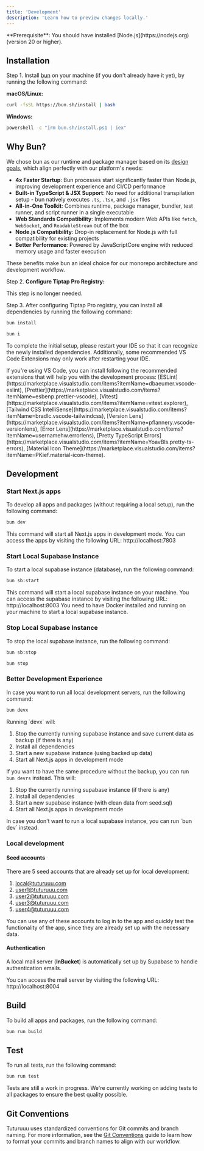 ```yaml
---
title: 'Development'
description: 'Learn how to preview changes locally.'
---
```


<Info>
  **Prerequisite**: You should have installed [Node.js](https://nodejs.org)
  (version 20 or higher).
</Info>

## Installation

Step 1. Install [bun](https://bun.sh/docs/installation) on your machine (if you don't already have it yet), by running the following command:

**macOS/Linux:**

```bash
curl -fsSL https://bun.sh/install | bash
```

**Windows:**

```bash
powershell -c "irm bun.sh/install.ps1 | iex"
```

## Why Bun?

We chose bun as our runtime and package manager based on its [design goals](https://bun.sh/docs#design-goals), which align perfectly with our platform's needs:

- **4x Faster Startup**: Bun processes start significantly faster than Node.js, improving development experience and CI/CD performance
- **Built-in TypeScript & JSX Support**: No need for additional transpilation setup - bun natively executes `.ts`, `.tsx`, and `.jsx` files
- **All-in-One Toolkit**: Combines runtime, package manager, bundler, test runner, and script runner in a single executable
- **Web Standards Compatibility**: Implements modern Web APIs like `fetch`, `WebSocket`, and `ReadableStream` out of the box
- **Node.js Compatibility**: Drop-in replacement for Node.js with full compatibility for existing projects
- **Better Performance**: Powered by JavaScriptCore engine with reduced memory usage and faster execution

These benefits make bun an ideal choice for our monorepo architecture and development workflow.

Step 2. **Configure Tiptap Pro Registry:**

<Warning>This step is no longer needed.</Warning>

Step 3. After configuring Tiptap Pro registry, you can install all dependencies by running the following command:

<CodeGroup>

```bash standard
bun install
```

```bash short-hand
bun i
```

</CodeGroup>

To complete the initial setup, please restart your IDE so that it can recognize the newly installed dependencies. Additionally, some recommended VS Code Extensions may only work after restarting your IDE.

<Tip>
  If you're using VS Code, you can install following the recommended extensions
  that will help you with the development process:
  [ESLint](https://marketplace.visualstudio.com/items?itemName=dbaeumer.vscode-eslint),
  [Prettier](https://marketplace.visualstudio.com/items?itemName=esbenp.prettier-vscode),
  [Vitest](https://marketplace.visualstudio.com/items?itemName=vitest.explorer),
  [Tailwind CSS
  IntelliSense](https://marketplace.visualstudio.com/items?itemName=bradlc.vscode-tailwindcss),
  [Version
  Lens](https://marketplace.visualstudio.com/items?itemName=pflannery.vscode-versionlens),
  [Error
  Lens](https://marketplace.visualstudio.com/items?itemName=usernamehw.errorlens),
  [Pretty TypeScript
  Errors](https://marketplace.visualstudio.com/items?itemName=YoavBls.pretty-ts-errors),
  [Material Icon
  Theme](https://marketplace.visualstudio.com/items?itemName=PKief.material-icon-theme).
</Tip>

## Development

### Start Next.js apps

To develop all apps and packages (without requiring a local setup), run the following command:

```bash bun
bun dev
```

<Info>
  This command will start all Next.js apps in development mode. You can access
  the apps by visiting the following URL: http://localhost:7803
</Info>

### Start Local Supabase Instance

To start a local supabase instance (database), run the following command:

```bash bun
bun sb:start
```

<Info>
  This command will start a local supabase instance on your machine. You can
  access the supabase instance by visiting the following URL:
  http://localhost:8003
</Info>

<Warning>
  You need to have Docker installed and running on your machine to start a local
  supabase instance.
</Warning>

### Stop Local Supabase Instance

To stop the local supabase instance, run the following command:

<CodeGroup>

```bash standard
bun sb:stop
```

```bash short-hand
bun stop
```

</CodeGroup>

### Better Development Experience

In case you want to run all local development servers, run the following command:

```bash bun
bun devx
```

<Info>
Running `devx` will:

1. Stop the currently running supabase instance and save current data as backup (if there is any)
2. Install all dependencies
3. Start a new supabase instance (using backed up data)
4. Start all Next.js apps in development mode

If you want to have the same procedure without the backup, you can run `bun devrs` instead. This will:

1. Stop the currently running supabase instance (if there is any)
2. Install all dependencies
3. Start a new supabase instance (with clean data from seed.sql)
4. Start all Next.js apps in development mode

</Info>

<Tip>
  In case you don't want to run a local supabase instance, you can run `bun dev`
  instead.
</Tip>

### Local development

#### Seed accounts

There are 5 seed accounts that are already set up for local development:

1. [local@tuturuuu.com](mailto:local@tuturuuu.com)
2. [user1@tuturuuu.com](mailto:user1@tuturuuu.com)
3. [user2@tuturuuu.com](mailto:user2@tuturuuu.com)
4. [user3@tuturuuu.com](mailto:user3@tuturuuu.com)
5. [user4@tuturuuu.com](mailto:user4@tuturuuu.com)

You can use any of these accounts to log in to the app and quickly test the functionality of the app, since they are already set up with the necessary data.

#### Authentication

A local mail server (**InBucket**) is automatically set up by Supabase to handle authentication emails.

<Info>
  You can access the mail server by visiting the following URL:
  http://localhost:8004
</Info>

## Build

To build all apps and packages, run the following command:

```bash bun
bun run build
```

## Test

To run all tests, run the following command:

```bash bun
bun run test
```

<Warning>
  
Tests are still a work in progress. We're currently working on adding tests to all packages to ensure the best quality possible.

</Warning>

## Git Conventions

Tuturuuu uses standardized conventions for Git commits and branch naming. For more information, see the [Git Conventions](/git-conventions) guide to learn how to format your commits and branch names to align with our workflow.
